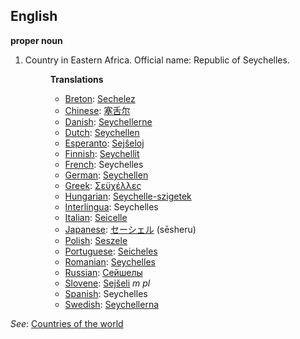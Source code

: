 ==English==

'''proper noun'''

# Country in Eastern Africa. Official name: Republic of Seychelles.
#:'''Translations'''
#:*[[Breton]]: [[Sechelez]]
#:*[[Chinese]]: [[塞舌尔]]
#:*[[Danish]]: [[Seychellerne]]
#:*[[Dutch]]: [[Seychellen]]
#:*[[Esperanto]]: [[Sejŝeloj]]
#:*[[Finnish]]: [[Seychellit]]
#:*[[French]]: Seychelles
#:*[[German]]: [[Seychellen]]
#:*[[Greek]]: [[Σεϋχέλλες]]
#:*[[Hungarian]]: [[Seychelle-szigetek]]
#:*[[Interlingua]]: Seychelles
#:*[[Italian]]: [[Seicelle]]
#:*[[Japanese]]: [[セーシェル]] (sēsheru)
#:*[[Polish]]: [[Seszele]]
#:*[[Portuguese]]: [[Seicheles]]
#:*[[Romanian]]: [[Seychelles]]
#:*[[Russian]]: [[Сейшелы]]
#:*[[Slovene]]: [[Sejšeli]] ''m pl''
#:*[[Spanish]]: Seychelles
#:*[[Swedish]]: [[Seychellerna]]

''See'': [[Countries of the world]]